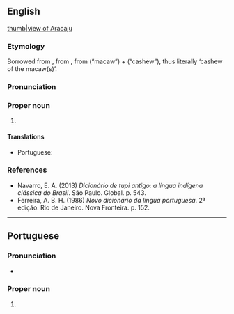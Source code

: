 ==English==
{{wikipedia}}
[[file:Curva da Avenida Beira Mar Aracaju.jpg|thumb|view of Aracaju]]

===Etymology===
Borrowed from {{bor|en|pt|Aracaju}}, from {{der|en|tpw|Arákaîu}}, from {{l|tpw|ará}} (“macaw”) +‎ {{l|tpw|akaîu}} (“cashew”), thus literally ‘cashew of the macaw(s)’.

===Pronunciation===
{{rfp|en||en}}

===Proper noun===
{{en-proper noun}}

# {{place|en|municipality/state capital|s/Sergipe|c/Brazil}}

====Translations====
{{trans-top|state capital of Sergipe, Brazil}}
* Portuguese: {{t+|pt|Aracaju|f}}
{{trans-mid}}
{{trans-bottom}}

===References===
* Navarro, E. A. (2013) ''Dicionário de tupi antigo: a língua indígena clássica do Brasil''. São Paulo. Global. p. 543.
* Ferreira, A. B. H. (1986) ''Novo dicionário da língua portuguesa''. 2ª edição. Rio de Janeiro. Nova Fronteira. p. 152.

----

==Portuguese==

===Pronunciation===
* {{IPA|pt|[aɾakaˈʒu]}}

===Proper noun===
{{pt-proper noun|f}}

# {{place|pt|municipality/state capital|s/Sergipe|c/Brazil|t=Aracaju}}